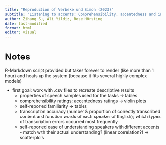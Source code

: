 ```yaml
---
title: "Reproduction of Verbeke und Simon (2023)"
subtitle: "Listening to accents: Comprehensibility, accentedness and intelligibility of native and non-native English speech"
author: Zihang Su, Ali Yildiz, Rose Hörsting
date: last-modified
format: html
editor: visual
---
```


# Notes

R-Markdown script provided but takes forever to render (like more than 1 hour) and heats up the system (because it fits several highly complex models)

- first goal: work with .csv files to recreate descriptive results
    - properties of speech samples used for the tasks → tables
    - comprehensibility ratings; accentedness ratings → violin plots
    - self-reported familiarity → tables
    - transcription accuracy (number & proportion of correctly transcribed content and function words of each speaker of English); which types of transcription errors occurred most frequently
    - self-reported ease of understanding speakers with different accents - match with their actual understanding? (linear correlation?) → scatterplots